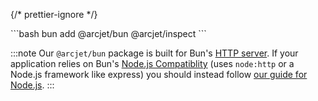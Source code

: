 
{/* prettier-ignore */}
<SelectableContent client:load frameworkSwitcher>
<div>
```bash
bun add @arcjet/bun @arcjet/inspect
```
</div>
</SelectableContent>

:::note
Our `@arcjet/bun` package is built for
Bun's [HTTP server](https://bun.sh/docs/api/http). If your application relies
on Bun's [Node.js Compatiblity](https://bun.sh/docs/runtime/nodejs-apis)
(uses `node:http` or a Node.js framework like express) you should instead
follow [our guide for Node.js](/bot-protection/quick-start?f=node-js).
:::

